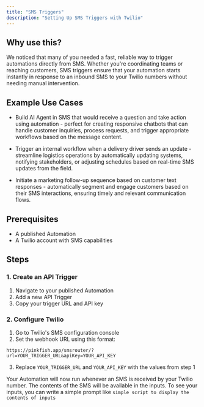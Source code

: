 ```yaml
---
title: "SMS Triggers"
description: "Setting Up SMS Triggers with Twilio"
---
```


## Why use this?

We noticed that many of you needed a fast, reliable way to trigger automations directly from SMS. Whether you're coordinating teams or reaching customers, SMS triggers ensure that your automation starts instantly in response to an inbound SMS to your Twilio numbers without needing manual intervention.

## Example Use Cases

- Build AI Agent in SMS that would receive a question and take action using automation - perfect for creating responsive chatbots that can handle customer inquiries, process requests, and trigger appropriate workflows based on the message content.

- Trigger an internal workflow when a delivery driver sends an update - streamline logistics operations by automatically updating systems, notifying stakeholders, or adjusting schedules based on real-time SMS updates from the field.

- Initiate a marketing follow-up sequence based on customer text responses - automatically segment and engage customers based on their SMS interactions, ensuring timely and relevant communication flows.

## Prerequisites

- A published Automation
- A Twilio account with SMS capabilities

## Steps

### 1. Create an API Trigger

1. Navigate to your published Automation
2. Add a new API Trigger
3. Copy your trigger URL and API key

### 2. Configure Twilio

1. Go to Twilio's SMS configuration console
2. Set the webhook URL using this format:

```
https://pinkfish.app/smsrouter/?url=YOUR_TRIGGER_URL&apiKey=YOUR_API_KEY
```

3. Replace `YOUR_TRIGGER_URL` and `YOUR_API_KEY` with the values from step 1

Your Automation will now run whenever an SMS is received by your Twilio number. The contents of the SMS will be available in the inputs. To see your inputs, you can write a simple prompt like `simple script to display the contents of inputs`

